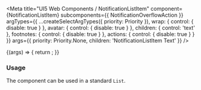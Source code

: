 
<Meta
  title="UI5 Web Components / NotificationListItem"
  component={NotificationListItem}
  subcomponents={{ NotificationOverflowAction }}
  argTypes={{
    ...createSelectArgTypes({ priority: Priority }),
    wrap: { control: { disable: true } },
    avatar: { control: { disable: true } },
    children: { control: 'text' },
    footnotes: { control: { disable: true } },
    actions: { control: { disable: true } }
  }}
  args={{
    priority: Priority.None,
    children: 'NotificationListItem Text'
  }}
/>

<DocsHeader />

<Canvas>
  <Story name="Default">
    {(args) => {
      return <NotificationListItem {...args} />;
    }}
  </Story>
</Canvas>

<ArgsTable story="." />
<div style={{fontFamily:'var(--sapFontFamily)', fontSize:'var(--sapFontSize)', color:'var(--sapTextColor)'}}>
<h3>Usage</h3>
The component can be used in a standard <code>List</code>.
</div>